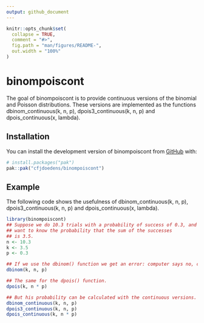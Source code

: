 ```yaml
---
output: github_document
---
```


<!-- README.md is generated from README.Rmd. Please edit that file -->

```r
knitr::opts_chunk$set(
  collapse = TRUE,
  comment = "#>",
  fig.path = "man/figures/README-",
  out.width = "100%"
)
```

# binompoiscont

<!-- badges: start -->
<!-- badges: end -->

The goal of binompoiscont is to provide continuous versions of the binomial and 
Poisson distributions. These versions are implemented as the functions
dbinom_continuous(k, n, p), dpois3_continuous(k, n, p)
and dpois_continuous(x, lambda).

## Installation

You can install the development version of binompoiscont from [GitHub](https://github.com/) with:

``` r
# install.packages("pak")
pak::pak("cfjdoedens/binompoiscont")
```

## Example

The following code shows the usefulness of dbinom_continuous(k, n, p), 
dpois3_continuous(k, n, p) and dpois_continuous(x, lambda).


```r
library(binompoiscont)
## Suppose we do 10.3 trials with a probability of success of 0.3, and we
## want to know the probability that the sum of the successes
## is 3.5.
n <- 10.3
k <- 3.5
p <- 0.3

## If we use the dbinom() function we get an error: computer says no, can't do this.
dbinom(k, n, p)

## The same for the dpois() function.
dpois(k, n * p)

## But his probability can be calculated with the continuous versions.
dbinom_continuous(k, n, p)
dpois3_continuous(k, n, p)
dpois_continuous(k, n * p)
```

